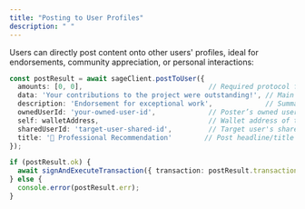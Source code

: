 ```yaml
---
title: "Posting to User Profiles"
description: " "
---
```


Users can directly post content onto other users' profiles, ideal for endorsements, community appreciation, or personal interactions:

```typescript
const postResult = await sageClient.postToUser({
  amounts: [0, 0],                               // Required protocol fee amounts, usually [0,0]
  data: 'Your contributions to the project were outstanding!', // Main markdown content
  description: 'Endorsement for exceptional work',             // Summary in markdown
  ownedUserId: 'your-owned-user-id',             // Poster’s owned user object
  self: walletAddress,                           // Wallet address of the poster
  sharedUserId: 'target-user-shared-id',         // Target user's shared user object
  title: '🌟 Professional Recommendation'        // Post headline/title in markdown
});

if (postResult.ok) {
  await signAndExecuteTransaction({ transaction: postResult.transaction });
} else {
  console.error(postResult.err);
}
```